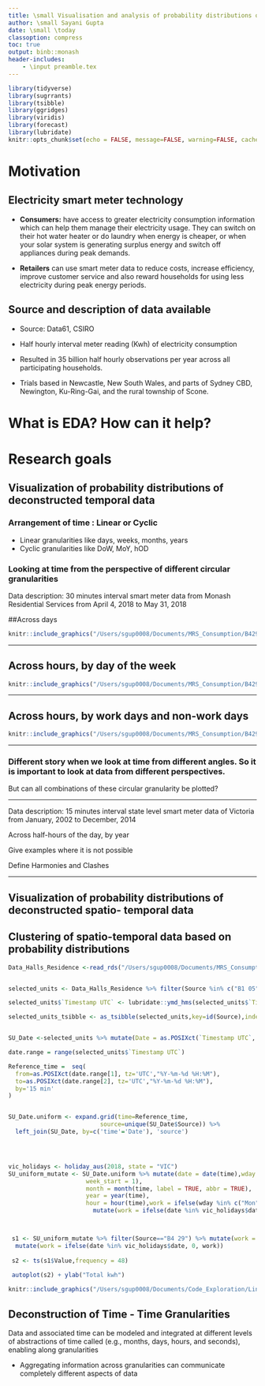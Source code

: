 ```yaml
---
title: \small Visualisation and analysis of probability distributions of variables defined on spatio-temporal granularities
author: \small Sayani Gupta
date: \small \today
classoption: compress
toc: true
output: binb::monash
header-includes:
    - \input preamble.tex
---
```


```r
library(tidyverse)
library(sugrrants)
library(tsibble)
library(ggridges)
library(viridis)
library(forecast)
library(lubridate)
knitr::opts_chunk$set(echo = FALSE, message=FALSE, warning=FALSE, cache=TRUE, dev.args=list(bg=grey(0.9), pointsize=8))
```

#  Motivation

## Electricity smart meter technology

- **Consumers:** have access to greater electricity consumption information which can help them manage their electricity usage. They can switch on their hot water heater or do laundry when energy is cheaper, or when your solar system is generating surplus energy and switch off appliances during peak demands.

- **Retailers** can use smart meter data to reduce costs, increase efficiency, improve customer service and also reward households for using less electricity during peak energy periods.


## Source and description of data available

- Source: Data61, CSIRO

- Half hourly interval meter reading (Kwh) of electricity consumption

- Resulted in 35 billion half hourly observations per year across all participating households.

- Trials based in Newcastle, New South Wales, and parts of Sydney CBD, Newington, Ku-Ring-Gai, and the rural township of Scone.


<!-- Challenge for visualisation is handling the volume of data supplied by smart meters and derive insights for efficient usage. -->

# What is EDA? How can it help?


# Research goals

## Visualization of probability distributions of deconstructed temporal data


### Arrangement of time : Linear or Cyclic

 - Linear granularities like days, weeks, months, years
 - Cyclic granularities like DoW, MoY, hOD 
 

### Looking at time from the perspective of different circular granularities

Data description:  30 minutes interval smart meter data from Monash Residential Services from April 4, 2018 to May 31, 2018

##Across days

```r

knitr::include_graphics("/Users/sgup0008/Documents/MRS_Consumption/B429_files/figure-html/b105_days-1.png")
```
---


## Across hours, by day of the week

```r
knitr::include_graphics("/Users/sgup0008/Documents/MRS_Consumption/B429_files/figure-html/b105_days_hours-1.png")
```

---

## Across hours, by work days and non-work days

```r
knitr::include_graphics("/Users/sgup0008/Documents/MRS_Consumption/B429_files/figure-html/b105_Hours-2.png")
```

---

### Different story when we look at time from different angles. So it is important to look at data from different perspectives.

But can all combinations of these circular granularity be plotted?

--- 

Data description: 15 minutes interval state level smart meter data of Victoria from January, 2002 to December, 2014

Across half-hours of the day, by year

Give examples where it is not possible

Define Harmonies and Clashes

---

  
## Visualization of probability distributions of deconstructed spatio- temporal data

## Clustering of spatio-temporal data based on probability distributions








```r

Data_Halls_Residence <-read_rds("/Users/sgup0008/Documents/MRS_Consumption/DHResidence.rds")


selected_units <- Data_Halls_Residence %>% filter(Source %in% c("B1 05","B2 15","B3 37", "B4 29", "BG 50"))

selected_units$`Timestamp UTC` <- lubridate::ymd_hms(selected_units$`Timestamp UTC`)

selected_units_tsibble <- as_tsibble(selected_units,key=id(Source),index=`Timestamp UTC`,tz="UTC")


SU_Date <-selected_units %>% mutate(Date = as.POSIXct(`Timestamp UTC`,  format = "%Y-%m-%d %H:%M"))

date.range = range(selected_units$`Timestamp UTC`)

Reference_time =  seq(
  from=as.POSIXct(date.range[1], tz='UTC',"%Y-%m-%d %H:%M"),
  to=as.POSIXct(date.range[2], tz='UTC',"%Y-%m-%d %H:%M"),
  by='15 min'
)


SU_Date.uniform <- expand.grid(time=Reference_time,
                          source=unique(SU_Date$Source)) %>%
  left_join(SU_Date, by=c('time'='Date'), 'source')




vic_holidays <- holiday_aus(2018, state = "VIC")
SU_uniform_mutate <- SU_Date.uniform %>% mutate(date = date(time),wday = wday(time, label = TRUE, abbr = TRUE,
                      week_start = 1),
                      month = month(time, label = TRUE, abbr = TRUE),
                      year = year(time),
                      hour = hour(time),work = ifelse(wday %in% c("Mon", "Tue", "Wed", "Thu", "Fri"), 1, 0)) %>%
                        mutate(work = ifelse(date %in% vic_holidays$date, 0, work))



 s1 <- SU_uniform_mutate %>% filter(Source=="B4 29") %>% mutate(work = ifelse(wday %in% c("Mon", "Tue", "Wed", "Thu", "Fri"), 1, 0)) %>%
  mutate(work = ifelse(date %in% vic_holidays$date, 0, work))
 
 s2 <- ts(s1$Value,frequency = 48)
 
 autoplot(s2) + ylab("Total kwh")
```


```r
knitr::include_graphics("/Users/sgup0008/Documents/Code_Exploration/LinearRplot.png")
```



## Deconstruction of Time - Time Granularities

\small 
Data and associated time can be modeled and integrated at different levels of abstractions of time called \alert{granularities} (e.g., months, days, hours, and seconds), enabling \alert{display of probability distribution} along granularities
 
- Aggregating information across granularities can communicate completely different aspects of data
